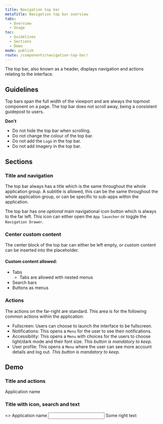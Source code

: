 ```yaml
---
title: Navigation top bar
metaTitle: Navigation top bar overview
tabs:
  - Overview
  - Usage
toc:
  - Guidelines
  - Sections
  - Demo
mode: publish
route: /components/navigation-top-bar/
---
```



The top bar, also known as a header, displays navigation and actions relating to the interface.

<!--One to two sentences as an introduction to the component-->

## Guidelines

<!--List how to use it, sizes, widths, grid interactions, color allowances -->

Top bars span the full width of the viewport and are always the topmost component on a page. The top bar does not scroll away, being a consistent guidepost to users.

<FigmaImage
  url="https://www.figma.com/file/0bGXR2sCwMVSDNyyzu5BXrO5/UI%E2%80%94User-Interface?node-id=17620%3A0"
  alt="Figma design of navigation top bar"
/>

**Don't**

<!--Bullet point list if needed -->

- Do not hide the top bar when scrolling.
- Do not change the colour of the top bar.
- Do not add the `Logo` in the top bar.
- Do not add imagery in the top bar.

## Sections

<!--One ### heading per frame in Figma, explaining each component in that frame. One 'content' section per variation if needed -->

### Title and navigation

The top bar always has a title which is the same throughout the whole application group. A subtitle is allowed, this can be the same throughout the whole application group, or can be specific to sub-apps within the application.

The top bar has one _optional_ main navigational icon button which is always to the far left. This icon can either open the `App launcher` or toggle the `Navigation Drawer`.

### Center custom content

The center block of the top bar can either be left empty, or custom content can be inserted into the placeholder.

#### Custom content allowed:

- Tabs
  - Tabs are allowed with nested menus
- Search bars
- Buttons as menus

### Actions

The actions on the far-right are standard. This area is for the following common actions within the application:

- Fullscreen: Users can choose to launch the interface to be fullscreen.
- Notifications: This opens a `Menu` for the user to see their notifications.
- Accessibility: This opens a `Menu` with choices for the users to choose light/dark mode and their font size. _This button is mandatory to keep._
- User profile: This opens a `Menu` where the user can see more account details and log out. _This button is mandatory to keep._

## Demo

### Title and actions

<Playground>
  <TopBar>
    <TopBar.Header>Application name</TopBar.Header>
    <TopBar.Actions>
      <div
        style={{
          display: 'grid',
          gridTemplateColumns: 'repeat(4, fit-content(100%))',
          gap: '16px',
        }}
      >
        <Icon name="account_circle" size={24} title="user" />
        <Icon name="accessible" size={24} />
        <Icon name="notifications" size={24} />
        <Icon name="fullscreen" size={24} />
      </div>
    </TopBar.Actions>
  </TopBar>
</Playground>

### Title with icon, search and text

<Playground>
  <TopBar>
    <TopBar.Header>
      <>
        <Icon name="accessible" />
        Application name
      </>
    </TopBar.Header>
    <TopBar.CustomContent>
      <input type="search" />
    </TopBar.CustomContent>
    <TopBar.Actions>Some right text</TopBar.Actions>
  </TopBar>
</Playground>
